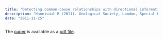 ```yaml
---
title: "Detecting common-cause relationships with directional information transfer"
description: "Hannisdal B (2011). Geological Society, London, Special Publications 358: 19-29."
date: "2011-11-25"
---
```


The  <a href="http://sp.lyellcollection.org/content/358/1/19.full">paper</a> is available as a <a href="http://sp.lyellcollection.org/content/358/1/19.full.pdf+html">pdf file</a>.